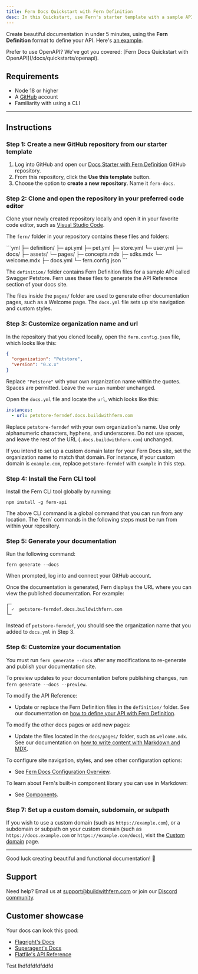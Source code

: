 ---
title: Fern Docs Quickstart with Fern Definition
desc: In this Quickstart, use Fern's starter template with a sample API using Fern Definition to create a documentation website with an auto-generated API reference.
---

Create beautiful documentation in under 5 minutes, using the **Fern Definition** format to define your API. Here's [an example](https://docs.propexo.com/documentation).

<Callout intent='tip'>
Prefer to use OpenAPI? We've got you covered: [Fern Docs Quickstart with OpenAPI](/docs/quickstarts/openapi).
</Callout>

## Requirements

-   Node 18 or higher
-   A [GitHub](https://github.com) account
-   Familiarity with using a CLI

---

## Instructions

### Step 1: Create a new GitHub repository from our starter template

1. Log into GitHub and open our [Docs Starter with Fern Definition](https://github.com/fern-api/docs-starter-fern-definition) GitHub repository.
2. From this repository, click the **Use this template** button.
3. Choose the option to **create a new repository**. Name it `fern-docs`.

### Step 2: Clone and open the repository in your preferred code editor

Clone your newly created repository locally and open it in your favorite code editor, such as [Visual Studio Code](https://code.visualstudio.com/).

The `fern/` folder in your repository contains these files and folders:

<CodeBlock title='fern/'>
```yml
├─ definition/
  ├─ api.yml
  ├─ pet.yml
  ├─ store.yml
  └─ user.yml
├─ docs/
  ├─ assets/
  └─ pages/
    ├─ concepts.mdx
    ├─ sdks.mdx
    └─ welcome.mdx
├─ docs.yml
└─ fern.config.json
```
</CodeBlock>

The `definition/` folder contains Fern Definition files for a sample API called Swagger Petstore. Fern uses these files to generate the API Reference section of your docs site.

The files inside the `pages/` folder are used to generate other documentation pages, such as a Welcome page. The `docs.yml` file sets up site navigation and custom styles. 

### Step 3: Customize organization name and url

In the repository that you cloned locally, open the `fern.config.json` file, which looks like this:

```json
{
  "organization": "Petstore",
  "version": "0.x.x"
}
```

Replace `"Petstore"` with your own organization name within the quotes. Spaces are permitted. Leave the `version` number unchanged. 

Open the `docs.yml` file and locate the `url`, which looks like this:

```yml
instances:
  - url: petstore-ferndef.docs.buildwithfern.com
```

Replace `petstore-ferndef` with your own organization's name. Use only alphanumeric characters, hyphens, and underscores. Do not use spaces, and leave the rest of the URL (`.docs.buildwithfern.com`) unchanged.

<Note>If you intend to set up a custom domain later for your Fern Docs site, set the organization name to match that domain. For instance, if your custom domain is `example.com`, replace `petstore-ferndef` with `example` in this step.</Note>

### Step 4: Install the Fern CLI tool

Install the Fern CLI tool globally by running:

```shell
npm install -g fern-api
```

<Callout intent='info'>
The above CLI command is a global command that you can run from any location. The `fern` commands in the following steps must be run from within your repository.
</Callout>

### Step 5: Generate your documentation

Run the following command:

```shell
fern generate --docs
```

When prompted, log into and connect your GitHub account.

Once the documentation is generated, Fern displays the URL where you can view the published documentation. For example:

```shell
┌─
│ ✓  petstore-ferndef.docs.buildwithfern.com
└─
```

Instead of `petstore-ferndef`, you should see the organization name that you added to `docs.yml` in Step 3. 

### Step 6: Customize your documentation

You must run `fern generate --docs` after any modifications to re-generate and publish your documentation site.

To preview updates to your documentation before publishing changes, run `fern generate --docs --preview`.

To modify the API Reference:

- Update or replace the Fern Definition files in the `definition/` folder. See our documentation on [how to define your API with Fern Definition](/overview/define-your-api/ferndef/overview).

To modify the other docs pages or add new pages:

- Update the files located in the `docs/pages/` folder, such as `welcome.mdx`. See our documentation on [how to write content with Markdown and MDX](/docs/content/write-markdown).

To configure site navigation, styles, and see other configuration options:

- See [Fern Docs Configuration Overview](/docs/config/overview).

To learn about Fern's built-in component library you can use in Markdown:

- See [Components](/docs/components).

### Step 7: Set up a custom domain, subdomain, or subpath

If you wish to use a custom domain (such as `https://example.com`), or a subdomain or subpath on your custom domain (such as `https://docs.example.com` or `https://example.com/docs`), visit the [Custom domain](/docs/config/branding/custom-domain) page. 

---

Good luck creating beautiful and functional documentation! 🌿

## Support

Need help? Email us at [support@buildwithfern.com](mailto:support@buildwithfern.com) or join our [Discord community](https://discord.com/invite/JkkXumPzcG).

## Customer showcase

Your docs can look this good:

- [Flagright's Docs](https://docs.flagright.com/)
- [Superagent's Docs](https://docs.superagent.sh/)
- [Flatfile's API Reference](https://reference.flatfile.com/)

Test lhdfdfdfdfddfd